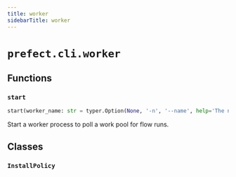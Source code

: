 ```yaml
---
title: worker
sidebarTitle: worker
---
```


# `prefect.cli.worker`

## Functions

### `start` <sup><a href="https://github.com/prefecthq/prefect/blob/main/src/prefect/cli/worker.py#L44" target="_blank"><Icon icon="github" style="width: 14px; height: 14px;" /></a></sup>

```python
start(worker_name: str = typer.Option(None, '-n', '--name', help='The name to give to the started worker. If not provided, a unique name will be generated.'), work_pool_name: str = typer.Option(..., '-p', '--pool', help='The work pool the started worker should poll.', prompt=True), work_queues: List[str] = typer.Option(None, '-q', '--work-queue', help='One or more work queue names for the worker to pull from. If not provided, the worker will pull from all work queues in the work pool.'), worker_type: Optional[str] = typer.Option(None, '-t', '--type', help='The type of worker to start. If not provided, the worker type will be inferred from the work pool.'), prefetch_seconds: int = SettingsOption(PREFECT_WORKER_PREFETCH_SECONDS, help='Number of seconds to look into the future for scheduled flow runs.'), run_once: bool = typer.Option(False, help='Only run worker polling once. By default, the worker runs forever.'), limit: int = typer.Option(None, '-l', '--limit', help='Maximum number of flow runs to start simultaneously.'), with_healthcheck: bool = typer.Option(False, help='Start a healthcheck server for the worker.'), install_policy: InstallPolicy = typer.Option(InstallPolicy.PROMPT.value, '--install-policy', help='Install policy to use workers from Prefect integration packages.', case_sensitive=False), base_job_template: typer.FileText = typer.Option(None, '--base-job-template', help='The path to a JSON file containing the base job template to use. If unspecified, Prefect will use the default base job template for the given worker type. If the work pool already exists, this will be ignored.'))
```


Start a worker process to poll a work pool for flow runs.


## Classes

### `InstallPolicy` <sup><a href="https://github.com/prefecthq/prefect/blob/main/src/prefect/cli/worker.py#L36" target="_blank"><Icon icon="github" style="width: 14px; height: 14px;" /></a></sup>
